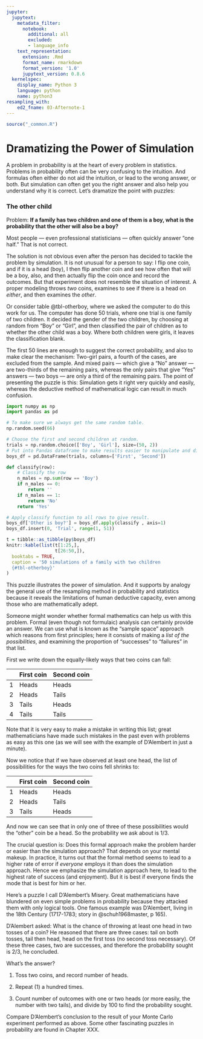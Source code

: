 ```yaml
---
jupyter:
  jupytext:
    metadata_filter:
      notebook:
        additional: all
        excluded:
        - language_info
    text_representation:
      extension: .Rmd
      format_name: rmarkdown
      format_version: '1.0'
      jupytext_version: 0.8.6
  kernelspec:
    display_name: Python 3
    language: python
    name: python3
resampling_with:
    ed2_fname: 03-Afternote-1
---
```


```r
source("_common.R")
```

# Dramatizing the Power of Simulation

A problem in probability is at the heart of every problem in statistics.
Problems in probability often can be very confusing to the intuition.
And formulas often either do not aid the intuition, or lead to the wrong
answer, or both. But simulation can often get you the right answer and
also help you understand why it is correct. Let's dramatize the point
with puzzles:

### The other child

Problem: **If a family has two children and one of them is a boy, what is the
probability that the other will also be a boy? **

Most people — even professional statisticians — often quickly answer
"one half." That is not correct.

The solution is not obvious even after the person has decided to tackle
the problem by simulation. It is not unusual for a person to say: I flip
one coin, and if it is a head (boy), I then flip another coin and see
how often that will be a boy, also, and then actually flip the coin once
and record the outcomes. But that experiment does not resemble the
situation of interest. A proper modeling throws *two* coins, examines to
see if there is a head on *either*, and then examines the *other*.

Or consider table @tbl-otherboy, where we asked the computer to do this
work for us.  The computer has done 50 trials, where one trial is one family of
two children.  It decided the gender of the two children, by choosing at random
from "Boy" or "Girl", and then classified the pair of children as to whether
the other child was a boy. Where both children were girls, it leaves the
classification blank.

The first 50 lines are enough to suggest the correct probability, and
also to make clear the mechanism: Two-girl pairs, a fourth of the cases, are
excluded from the sample. And mixed pairs — which give a "No" answer — are
two-thirds of the remaining pairs, whereas the only pairs that give "Yes"
answers — two boys — are only a third of the remaining pairs. The point of
presenting the puzzle is this: Simulation gets it right very quickly and
easily, whereas the deductive method of mathematical logic can result in much
confusion.


```python
import numpy as np
import pandas as pd

# To make sure we always get the same random table.
np.random.seed(66)

# Choose the first and second children at random.
trials = np.random.choice(['Boy', 'Girl'], size=(50, 2))
# Put into Pandas dataframe to make results easier to manipulate and display.
boys_df = pd.DataFrame(trials, columns=['First', 'Second'])

def classify(row):
    # Classify the row
    n_males = np.sum(row == 'Boy')
    if n_males == 0:
        return ''
    if n_males == 1:
        return 'No'
    return 'Yes'

# Apply classify function to all rows to give result.
boys_df['Other is boy?'] = boys_df.apply(classify , axis=1)
boys_df.insert(0, 'Trial', range(1, 51))
```

```r
t = tibble::as_tibble(py$boys_df)
knitr::kable(list(t[1:25,],
                  t[26:50,]),
  booktabs = TRUE,
  caption = '50 simulations of a family with two children
  {#tbl-otherboy}'
)
```

This puzzle illustrates the power of simulation. And it supports by
analogy the general use of the resampling method in probability and
statistics because it reveals the limitations of human deductive
capacity, even among those who are mathematically adept.

Someone might wonder whether formal mathematics can help us with this
problem. Formal (even though not formulaic) analysis can certainly
provide an answer. We can use what is known as the "sample space"
approach which reasons from first principles; here it consists of making
a *list of the possibilities*, and examining the proportion of
"successes" to "failures" in that list.

First we write down the equally-likely ways that two coins can fall:

|   | First coin | Second coin |
| - | ----- | ------ |
| 1 | Heads |  Heads |
| 2 | Heads |  Tails |
| 3 | Tails |  Heads |
| 4 | Tails |  Tails |

Note that it is very easy to make a mistake in writing this list;
great mathematicians have made such mistakes in the past even with
problems as easy as this one (as we will see with the example of
D'Alembert in just a minute).

Now we notice that if we have observed at least one head, the list of
possibilities for the ways the two coins fell shrinks to:

|   | First coin | Second coin |
| - | ----- | ------ |
| 1 | Heads |  Heads |
| 2 | Heads |  Tails |
| 3 | Tails |  Heads |

And now we can see that in only one of three of these possibilities would the
"other" coin be a head. So the probability we ask about is 1/3.

The crucial question is: Does this formal approach make the problem
harder or easier than the simulation approach? That depends on your
mental makeup. In practice, it turns out that the formal method seems to
lead to a higher rate of error if *everyone* employs it than does the
simulation approach. Hence we emphasize the simulation approach here, to
lead to the highest rate of success (and enjoyment). But it is best if
everyone finds the mode that is best for him or her.

Here's a puzzle I call D'Alembert's Misery. Great mathematicians have
blundered on even simple problems in probability because they attacked
them with only logical tools. One famous example was D'Alembert, living
in the 18th Century (1717-1783; story in @schuh1968master, p 165).

D'Alembert asked: What is the chance of throwing at least one head in
two tosses of a coin? He reasoned that there are three cases: tail on
both tosses, tail then head, head on the first toss (no second toss
necessary). Of these three cases, two are successes, and therefore the
probability sought is 2/3, he concluded.

What's the answer?

1.  Toss two coins, and record number of heads.

2.  Repeat (1) a hundred times.

3.  Count number of outcomes with one or two heads (or more easily, the
    number with two tails), and divide by 100 to find the probability
    sought.

Compare D'Alembert's conclusion to the result of your Monte Carlo
experiment performed as above. Some other fascinating puzzles in
probability are found in Chapter XXX.
